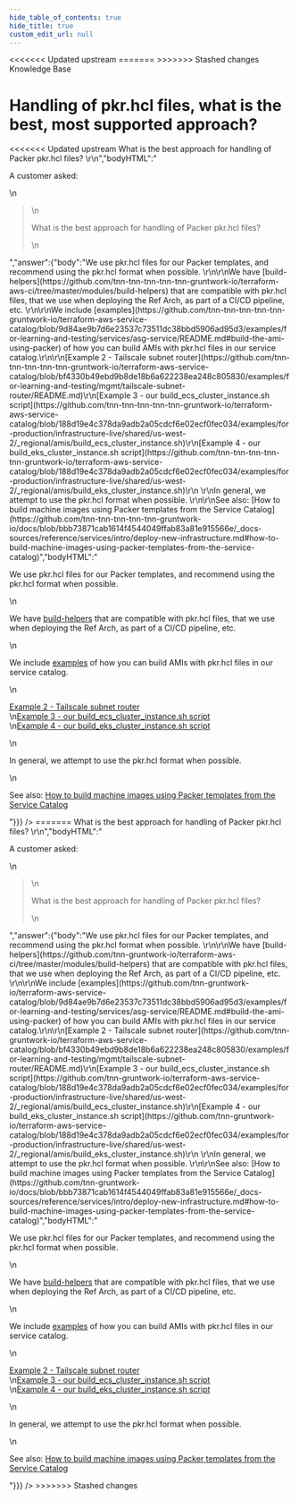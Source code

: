 ```yaml
---
hide_table_of_contents: true
hide_title: true
custom_edit_url: null
---
```



<head>
<<<<<<< Updated upstream
  <link rel="canonical" href="https://github.com/tnn-tnn-tnn-tnn-tnn-gruntwork-io/knowledge-base/discussions/325" />
=======
  <link rel="canonical" href="https://github.com/tnn-gruntwork-io/knowledge-base/discussions/325" />
>>>>>>> Stashed changes
</head>

<CenterLayout>
<span className="searchCategory">Knowledge Base</span>
<h1>Handling of pkr.hcl files, what is the best, most supported approach?</h1>
<<<<<<< Updated upstream
<GitHub discussion={{"id":"D_kwDOF8slf84APJ04","number":325,"author":{"login":"zackproser"},"title":"Handling of pkr.hcl files, what is the best, most supported approach?","body":"A customer asked: \r\n> What is the best approach for handling of Packer pkr.hcl files? \r\n","bodyHTML":"<p dir=\"auto\">A customer asked:</p>\n<blockquote>\n<p dir=\"auto\">What is the best approach for handling of Packer pkr.hcl files?</p>\n</blockquote>","answer":{"body":"We use pkr.hcl files for our Packer templates, and recommend using the pkr.hcl format when possible. \r\n\r\nWe have [build-helpers](https://github.com/tnn-tnn-tnn-tnn-tnn-gruntwork-io/terraform-aws-ci/tree/master/modules/build-helpers) that are compatible with pkr.hcl files, that we use when deploying the Ref Arch, as part of a CI/CD pipeline, etc. \r\n\r\nWe include [examples](https://github.com/tnn-tnn-tnn-tnn-tnn-gruntwork-io/terraform-aws-service-catalog/blob/9d84ae9b7d6e23537c73511dc38bbd5906ad95d3/examples/for-learning-and-testing/services/asg-service/README.md#build-the-ami-using-packer) of how you can build AMIs with pkr.hcl files in our service catalog.\r\n\r\n[Example 2 - Tailscale subnet router](https://github.com/tnn-tnn-tnn-tnn-tnn-gruntwork-io/terraform-aws-service-catalog/blob/bf4330b49ebd9b8de18b6a622238ea248c805830/examples/for-learning-and-testing/mgmt/tailscale-subnet-router/README.md)\r\n[Example 3 - our build_ecs_cluster_instance.sh script](https://github.com/tnn-tnn-tnn-tnn-tnn-gruntwork-io/terraform-aws-service-catalog/blob/188d19e4c378da9adb2a05cdcf6e02ecf0fec034/examples/for-production/infrastructure-live/shared/us-west-2/_regional/amis/build_ecs_cluster_instance.sh)\r\n[Example 4 - our build_eks_cluster_instance.sh script](https://github.com/tnn-tnn-tnn-tnn-tnn-gruntwork-io/terraform-aws-service-catalog/blob/188d19e4c378da9adb2a05cdcf6e02ecf0fec034/examples/for-production/infrastructure-live/shared/us-west-2/_regional/amis/build_eks_cluster_instance.sh)\r\n \r\nIn general, we attempt to use the pkr.hcl format when possible. \r\n\r\nSee also: [How to build machine images using Packer templates from the Service Catalog](https://github.com/tnn-tnn-tnn-tnn-tnn-gruntwork-io/docs/blob/bbb73871cab1614f4544049ffab83a81e915566e/_docs-sources/reference/services/intro/deploy-new-infrastructure.md#how-to-build-machine-images-using-packer-templates-from-the-service-catalog)","bodyHTML":"<p dir=\"auto\">We use pkr.hcl files for our Packer templates, and recommend using the pkr.hcl format when possible.</p>\n<p dir=\"auto\">We have <a href=\"https://github.com/tnn-tnn-tnn-tnn-tnn-gruntwork-io/terraform-aws-ci/tree/master/modules/build-helpers\">build-helpers</a> that are compatible with pkr.hcl files, that we use when deploying the Ref Arch, as part of a CI/CD pipeline, etc.</p>\n<p dir=\"auto\">We include <a href=\"https://github.com/tnn-tnn-tnn-tnn-tnn-gruntwork-io/terraform-aws-service-catalog/blob/9d84ae9b7d6e23537c73511dc38bbd5906ad95d3/examples/for-learning-and-testing/services/asg-service/README.md#build-the-ami-using-packer\">examples</a> of how you can build AMIs with pkr.hcl files in our service catalog.</p>\n<p dir=\"auto\"><a href=\"https://github.com/tnn-tnn-tnn-tnn-tnn-gruntwork-io/terraform-aws-service-catalog/blob/bf4330b49ebd9b8de18b6a622238ea248c805830/examples/for-learning-and-testing/mgmt/tailscale-subnet-router/README.md\">Example 2 - Tailscale subnet router</a><br>\n<a href=\"https://github.com/tnn-tnn-tnn-tnn-tnn-gruntwork-io/terraform-aws-service-catalog/blob/188d19e4c378da9adb2a05cdcf6e02ecf0fec034/examples/for-production/infrastructure-live/shared/us-west-2/_regional/amis/build_ecs_cluster_instance.sh\">Example 3 - our build_ecs_cluster_instance.sh script</a><br>\n<a href=\"https://github.com/tnn-tnn-tnn-tnn-tnn-gruntwork-io/terraform-aws-service-catalog/blob/188d19e4c378da9adb2a05cdcf6e02ecf0fec034/examples/for-production/infrastructure-live/shared/us-west-2/_regional/amis/build_eks_cluster_instance.sh\">Example 4 - our build_eks_cluster_instance.sh script</a></p>\n<p dir=\"auto\">In general, we attempt to use the pkr.hcl format when possible.</p>\n<p dir=\"auto\">See also: <a href=\"https://github.com/tnn-tnn-tnn-tnn-tnn-gruntwork-io/docs/blob/bbb73871cab1614f4544049ffab83a81e915566e/_docs-sources/reference/services/intro/deploy-new-infrastructure.md#how-to-build-machine-images-using-packer-templates-from-the-service-catalog\">How to build machine images using Packer templates from the Service Catalog</a></p>"}}} />
=======
<GitHub discussion={{"id":"D_kwDOF8slf84APJ04","number":325,"author":{"login":"zackproser"},"title":"Handling of pkr.hcl files, what is the best, most supported approach?","body":"A customer asked: \r\n> What is the best approach for handling of Packer pkr.hcl files? \r\n","bodyHTML":"<p dir=\"auto\">A customer asked:</p>\n<blockquote>\n<p dir=\"auto\">What is the best approach for handling of Packer pkr.hcl files?</p>\n</blockquote>","answer":{"body":"We use pkr.hcl files for our Packer templates, and recommend using the pkr.hcl format when possible. \r\n\r\nWe have [build-helpers](https://github.com/tnn-gruntwork-io/terraform-aws-ci/tree/master/modules/build-helpers) that are compatible with pkr.hcl files, that we use when deploying the Ref Arch, as part of a CI/CD pipeline, etc. \r\n\r\nWe include [examples](https://github.com/tnn-gruntwork-io/terraform-aws-service-catalog/blob/9d84ae9b7d6e23537c73511dc38bbd5906ad95d3/examples/for-learning-and-testing/services/asg-service/README.md#build-the-ami-using-packer) of how you can build AMIs with pkr.hcl files in our service catalog.\r\n\r\n[Example 2 - Tailscale subnet router](https://github.com/tnn-gruntwork-io/terraform-aws-service-catalog/blob/bf4330b49ebd9b8de18b6a622238ea248c805830/examples/for-learning-and-testing/mgmt/tailscale-subnet-router/README.md)\r\n[Example 3 - our build_ecs_cluster_instance.sh script](https://github.com/tnn-gruntwork-io/terraform-aws-service-catalog/blob/188d19e4c378da9adb2a05cdcf6e02ecf0fec034/examples/for-production/infrastructure-live/shared/us-west-2/_regional/amis/build_ecs_cluster_instance.sh)\r\n[Example 4 - our build_eks_cluster_instance.sh script](https://github.com/tnn-gruntwork-io/terraform-aws-service-catalog/blob/188d19e4c378da9adb2a05cdcf6e02ecf0fec034/examples/for-production/infrastructure-live/shared/us-west-2/_regional/amis/build_eks_cluster_instance.sh)\r\n \r\nIn general, we attempt to use the pkr.hcl format when possible. \r\n\r\nSee also: [How to build machine images using Packer templates from the Service Catalog](https://github.com/tnn-gruntwork-io/docs/blob/bbb73871cab1614f4544049ffab83a81e915566e/_docs-sources/reference/services/intro/deploy-new-infrastructure.md#how-to-build-machine-images-using-packer-templates-from-the-service-catalog)","bodyHTML":"<p dir=\"auto\">We use pkr.hcl files for our Packer templates, and recommend using the pkr.hcl format when possible.</p>\n<p dir=\"auto\">We have <a href=\"https://github.com/tnn-gruntwork-io/terraform-aws-ci/tree/master/modules/build-helpers\">build-helpers</a> that are compatible with pkr.hcl files, that we use when deploying the Ref Arch, as part of a CI/CD pipeline, etc.</p>\n<p dir=\"auto\">We include <a href=\"https://github.com/tnn-gruntwork-io/terraform-aws-service-catalog/blob/9d84ae9b7d6e23537c73511dc38bbd5906ad95d3/examples/for-learning-and-testing/services/asg-service/README.md#build-the-ami-using-packer\">examples</a> of how you can build AMIs with pkr.hcl files in our service catalog.</p>\n<p dir=\"auto\"><a href=\"https://github.com/tnn-gruntwork-io/terraform-aws-service-catalog/blob/bf4330b49ebd9b8de18b6a622238ea248c805830/examples/for-learning-and-testing/mgmt/tailscale-subnet-router/README.md\">Example 2 - Tailscale subnet router</a><br>\n<a href=\"https://github.com/tnn-gruntwork-io/terraform-aws-service-catalog/blob/188d19e4c378da9adb2a05cdcf6e02ecf0fec034/examples/for-production/infrastructure-live/shared/us-west-2/_regional/amis/build_ecs_cluster_instance.sh\">Example 3 - our build_ecs_cluster_instance.sh script</a><br>\n<a href=\"https://github.com/tnn-gruntwork-io/terraform-aws-service-catalog/blob/188d19e4c378da9adb2a05cdcf6e02ecf0fec034/examples/for-production/infrastructure-live/shared/us-west-2/_regional/amis/build_eks_cluster_instance.sh\">Example 4 - our build_eks_cluster_instance.sh script</a></p>\n<p dir=\"auto\">In general, we attempt to use the pkr.hcl format when possible.</p>\n<p dir=\"auto\">See also: <a href=\"https://github.com/tnn-gruntwork-io/docs/blob/bbb73871cab1614f4544049ffab83a81e915566e/_docs-sources/reference/services/intro/deploy-new-infrastructure.md#how-to-build-machine-images-using-packer-templates-from-the-service-catalog\">How to build machine images using Packer templates from the Service Catalog</a></p>"}}} />
>>>>>>> Stashed changes

</CenterLayout>
  

<!-- ##DOCS-SOURCER-START
{
  "sourcePlugin": "github-discussions",
  "hash": "8f86471a098504ef58cd8947a5f518e0"
}
##DOCS-SOURCER-END -->
